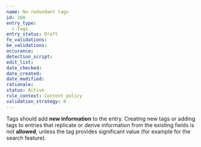 ```yaml
---
name: No redundant tags
id: 168
entry_type:
  - Tags
entry_status: Draft
fe_validations:
be_validations:
occurance:
detection_script:
edit_list:
date_checked:
date_created:
date_modified:
rationale:
status: Active
rule_context: Content policy
validation_strategy: 0
---
```


Tags should add **new information** to the entry. Creating new tags or adding tags to entries that replicate or derive information from the existing fields is not **allowed**, unless the tag provides significant value (for example for the search feature).